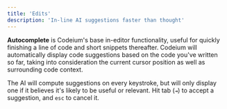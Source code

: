 ```yaml
---
title: 'Edits'
description: 'In-line AI suggestions faster than thought'
---
```

**Autocomplete** is Codeium's base in-editor functionality,
useful for quickly finishing a line of code and short snippets thereafter.
Codeium will automatically display code suggestions based on the code you've written so far,
taking into consideration the current cursor position as well as surrounding code context.

The AI will compute suggestions on every keystroke,
but will only display one if it believes it's likely to be useful or relevant.
Hit tab (`⇥`) to accept a suggestion, and `esc` to cancel it.